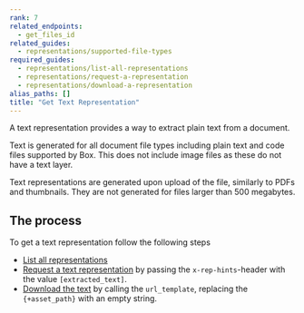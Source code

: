 ```yaml
---
rank: 7
related_endpoints:
  - get_files_id
related_guides:
  - representations/supported-file-types
required_guides:
  - representations/list-all-representations
  - representations/request-a-representation
  - representations/download-a-representation
alias_paths: []
title: "Get Text Representation"
---
```

A text representation provides a way to extract plain text
from a document.

Text is generated for all document file types including plain text and
code files supported by Box. This does not include image files as these
do not have a text layer.

Text representations are generated upon upload of the file, similarly to PDFs
and thumbnails. They are not generated for files larger than 500
megabytes.

## The process

To get a text representation follow the following steps

- [List all representations](guide://representations/list-all-representations)
- [Request a text representation](guide://representations/request-a-representation) by passing the `x-rep-hints`-header with the value `[extracted_text]`.
- [Download the text](guide://representations/download-a-representation) by calling the `url_template`, replacing the `{+asset_path}` with an empty string.
